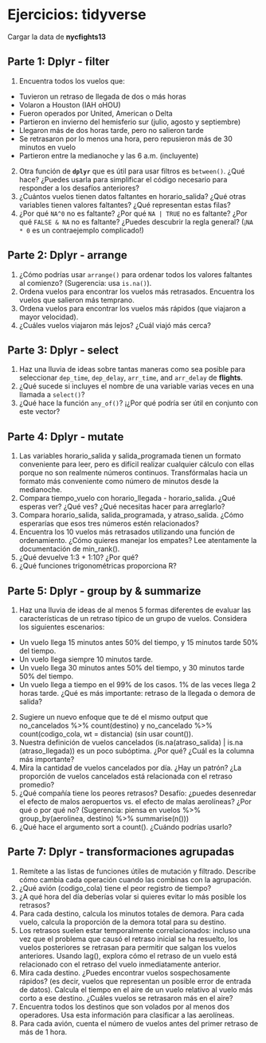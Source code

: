 # Ejercicios: tidyverse

Cargar la data de **nycfights13**

## Parte 1: Dplyr - filter
1. Encuentra todos los vuelos que:
- Tuvieron un retraso de llegada de dos o más horas
- Volaron a Houston (IAH oHOU)
- Fueron operados por United, American o Delta
- Partieron en invierno del hemisferio sur (julio, agosto y septiembre)
- Llegaron más de dos horas tarde, pero no salieron tarde
- Se retrasaron por lo menos una hora, pero repusieron más de 30 minutos en vuelo
- Partieron entre la medianoche y las 6 a.m. (incluyente)

2. Otra función de **`dplyr`** que es útil para usar filtros es `between()`. ¿Qué hace? ¿Puedes usarla para simplificar el código necesario para responder a los desafíos anteriores?
3. ¿Cuántos vuelos tienen datos faltantes en horario_salida? ¿Qué otras variables tienen valores faltantes? ¿Qué representan estas filas?
4. ¿Por qué `NA^0` no es faltante? ¿Por qué `NA | TRUE` no es faltante? ¿Por qué `FALSE & NA` no es faltante? ¿Puedes descubrir la regla general? (¡`NA * 0` es un contraejemplo complicado!)

## Parte 2: Dplyr - arrange
1. ¿Cómo podrías usar `arrange()` para ordenar todos los valores faltantes al comienzo? (Sugerencia: usa `is.na()`).
2. Ordena vuelos para encontrar los vuelos más retrasados. Encuentra los vuelos que salieron más temprano.
3. Ordena vuelos para encontrar los vuelos más rápidos (que viajaron a mayor velocidad).
4. ¿Cuáles vuelos viajaron más lejos? ¿Cuál viajó más cerca?

## Parte 3: Dplyr - select
1. Haz una lluvia de ideas sobre tantas maneras como sea posible para seleccionar `dep_time`, `dep_delay`, `arr_time`, and `arr_delay` de **flights**.
2. ¿Qué sucede si incluyes el nombre de una variable varias veces en una llamada a `select()`?
3. ¿Qué hace la función `any_of()`? ¡¿Por qué podría ser útil en conjunto con este vector?

## Parte 4: Dplyr - mutate
1. Las variables horario_salida y salida_programada tienen un formato conveniente para leer, pero es difícil realizar cualquier cálculo con ellas porque no son realmente números continuos. Transfórmalas hacia un formato más conveniente como número de minutos desde la medianoche.
2. Compara tiempo_vuelo con horario_llegada - horario_salida. ¿Qué esperas ver? ¿Qué ves? ¿Qué necesitas hacer para arreglarlo?
3. Compara horario_salida, salida_programada, y atraso_salida. ¿Cómo esperarías que esos tres números estén relacionados?
4. Encuentra los 10 vuelos más retrasados utilizando una función de ordenamiento. ¿Cómo quieres manejar los empates? Lee atentamente la documentación de min_rank().
5. ¿Qué devuelve 1:3 + 1:10? ¿Por qué?
6. ¿Qué funciones trigonométricas proporciona R?

## Parte 5: Dplyr - group by & summarize
1. Haz una lluvia de ideas de al menos 5 formas diferentes de evaluar las características de un retraso típico de un grupo de vuelos. Considera los siguientes escenarios:
- Un vuelo llega 15 minutos antes 50% del tiempo, y 15 minutos tarde 50% del tiempo.
- Un vuelo llega siempre 10 minutos tarde.
- Un vuelo llega 30 minutos antes 50% del tiempo, y 30 minutos tarde 50% del tiempo.
- Un vuelo llega a tiempo en el 99% de los casos. 1% de las veces llega 2 horas tarde.
¿Qué es más importante: retraso de la llegada o demora de salida?

2. Sugiere un nuevo enfoque que te dé el mismo output que no_cancelados %>% count(destino) y no_cancelado %>% count(codigo_cola, wt = distancia) (sin usar count()).
3. Nuestra definición de vuelos cancelados (is.na(atraso_salida) | is.na (atraso_llegada)) es un poco subóptima. ¿Por qué? ¿Cuál es la columna más importante?
4. Mira la cantidad de vuelos cancelados por día. ¿Hay un patrón? ¿La proporción de vuelos cancelados está relacionada con el retraso promedio?
5. ¿Qué compañía tiene los peores retrasos? Desafío: ¿puedes desenredar el efecto de malos aeropuertos vs. el efecto de malas aerolíneas? ¿Por qué o por qué no? (Sugerencia: piensa en vuelos %>% group_by(aerolinea, destino) %>% summarise(n()))
6. ¿Qué hace el argumento sort a count(). ¿Cuándo podrías usarlo?</span>

## Parte 7: Dplyr - transformaciones agrupadas
1. Remítete a las listas de funciones útiles de mutación y filtrado. Describe cómo cambia cada operación cuando las combinas con la agrupación.
2. ¿Qué avión (codigo_cola) tiene el peor registro de tiempo?
3. ¿A qué hora del día deberías volar si quieres evitar lo más posible los retrasos?
4. Para cada destino, calcula los minutos totales de demora. Para cada vuelo, calcula la proporción de la demora total para su destino.
5. Los retrasos suelen estar temporalmente correlacionados: incluso una vez que el problema que causó el retraso inicial se ha resuelto, los vuelos posteriores se retrasan para permitir que salgan los vuelos anteriores. Usando lag(), explora cómo el retraso de un vuelo está relacionado con el retraso del vuelo inmediatamente anterior.
6. Mira cada destino. ¿Puedes encontrar vuelos sospechosamente rápidos? (es decir, vuelos que representan un posible error de entrada de datos). Calcula el tiempo en el aire de un vuelo relativo al vuelo más corto a ese destino. ¿Cuáles vuelos se retrasaron más en el aire?
7. Encuentra todos los destinos que son volados por al menos dos operadores. Usa esta información para clasificar a las aerolíneas.
8. Para cada avión, cuenta el número de vuelos antes del primer retraso de más de 1 hora.</span>
